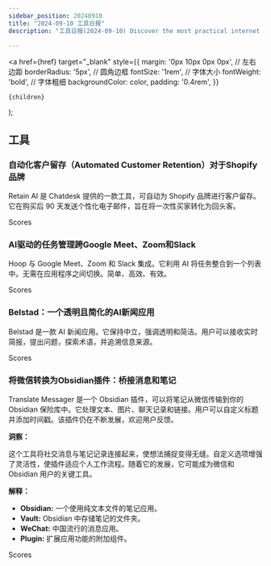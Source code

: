 ```yaml
---
sidebar_position: 20240910
title: "2024-09-10 工具日报"
description: "工具日报(2024-09-10) Discover the most practical internet software, AI tools, and products of 2024 through the Tools Daily!"

---
```



  <a
    href={href}
    target="_blank"
    style={{
      margin: '0px 10px 0px 0px', // 左右边距
      borderRadius: '5px', // 圆角边框
      fontSize: '1rem', // 字体大小
      fontWeight: 'bold', // 字体粗细
      backgroundColor: color,
      padding: '0.4rem',
    }}
  >
    {children}
  </a>
);


## 工具

### 自动化客户留存（Automated Customer Retention）对于Shopify品牌

Retain AI 是 Chatdesk 提供的一款工具，可自动为 Shopify 品牌进行客户留存。它在购买后 90 天发送个性化电子邮件，旨在将一次性买家转化为回头客。

<Link href="/news/2024/09/10/Automated-Customer-Retention-for-Shopify-Brands" color="#B0C4DE">Scores</Link>

### AI驱动的任务管理跨Google Meet、Zoom和Slack

Hoop 与 Google Meet、Zoom 和 Slack 集成。它利用 AI 将任务整合到一个列表中。无需在应用程序之间切换。简单、高效、有效。

<Link href="/news/2024/09/10/AIPowered-Task-Management-Across-Google-Meet-Zoom-and-Slack" color="#B0C4DE">Scores</Link>

### Belstad：一个透明且简化的AI新闻应用

Belstad 是一款 AI 新闻应用。它保持中立，强调透明和简洁。用户可以接收实时简报，提出问题，探索术语，并追溯信息来源。

<Link href="/news/2024/09/10/Belstad-A-Transparent-and-Simplified-AI-News-App" color="#B0C4DE">Scores</Link>

### 将微信转换为Obsidian插件：桥接消息和笔记

Translate Messager 是一个 Obsidian 插件，可以将笔记从微信传输到你的 Obsidian 保险库中。它处理文本、图片、聊天记录和链接。用户可以自定义标题并添加时间戳。该插件仍在不断发展，欢迎用户反馈。

**洞察：**

这个工具将社交消息与笔记记录连接起来，使想法捕捉变得无缝。自定义选项增强了灵活性，使插件适应个人工作流程。随着它的发展，它可能成为微信和 Obsidian 用户的关键工具。

**解释：**

- **Obsidian:** 一个使用纯文本文件的笔记应用。
- **Vault:** Obsidian 中存储笔记的文件夹。
- **WeChat:** 中国流行的消息应用。
- **Plugin:** 扩展应用功能的附加组件。

<Link href="/news/2024/09/10/WeChat-to-Obsidian-Plugin-Bridging-Messaging-and-NoteTaking" color="#B0C4DE">Scores</Link>

